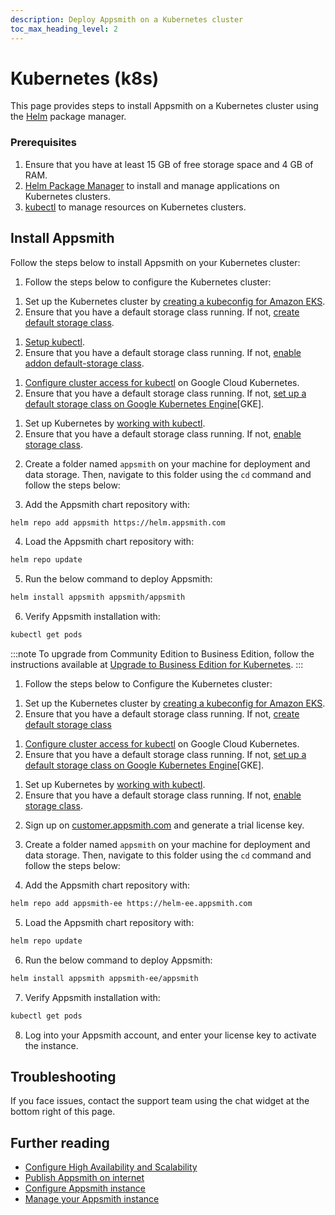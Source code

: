 ```yaml
---
description: Deploy Appsmith on a Kubernetes cluster
toc_max_heading_level: 2
---
```


# Kubernetes (k8s)

This page provides steps to install Appsmith on a Kubernetes cluster using the [Helm](https://helm.sh) package manager.

### Prerequisites
1. Ensure that you have at least 15 GB of free storage space and 4 GB of RAM.
2. [Helm Package Manager](https://helm.sh/docs/intro/install/) to install and manage applications on Kubernetes clusters.
3. [kubectl](https://kubernetes.io/docs/tasks/tools/#kubectl) to manage resources on Kubernetes clusters.

## Install Appsmith

Follow the steps below to install Appsmith on your Kubernetes cluster:

<Tabs groupId="appsmithEditions" queryString="current-edition">
  <TabItem label="Community Edition" value="communityEdition"> 

1. Follow the steps below to configure the Kubernetes cluster:

<Tabs groupId="configurations" queryString="current-configuration">
 <TabItem label="AWS EKS" value="AWSEKS">

  1. Set up the Kubernetes cluster by [creating a kubeconfig for Amazon EKS](https://docs.aws.amazon.com/eks/latest/userguide/create-kubeconfig.html).
  2. Ensure that you have a default storage class running. If not, [create default storage class](https://docs.aws.amazon.com/eks/latest/userguide/storage-classes.html).

</TabItem>
<TabItem label="Minikube" value="Minikube">

  1. [Setup kubectl](https://minikube.sigs.k8s.io/docs/handbook/kubectl/).
  2. Ensure that you have a default storage class running. If not, [enable addon default-storage class](https://kubernetes.io/docs/tutorials/hello-minikube/#enable-addons).

</TabItem>
<TabItem label="Google Cloud Kubernetes" value="GoogleCloudKubernetes">

  1. [Configure cluster access for kubectl](https://cloud.google.com/kubernetes-engine/docs/how-to/cluster-access-for-kubectl) on Google Cloud Kubernetes.
  2. Ensure that you have a default storage class running. If not, [set up a default storage class on Google Kubernetes Engine](https://cloud.google.com/anthos/clusters/docs/on-prem/1.3/how-to/default-storage-class)[GKE].

</TabItem>
<TabItem label="Microk8s" value="Microk8s">

  1. Set up Kubernetes by [working with kubectl](https://microk8s.io/docs/working-with-kubectl).
  2. Ensure that you have a default storage class running. If not, [enable storage class](https://microk8s.io/docs/command-reference#heading--microk8s-enable).
    
</TabItem>
</Tabs>

  2. Create a folder named `appsmith` on your machine for deployment and data storage. Then, navigate to this folder using the `cd` command and follow the steps below:

  3. Add the Appsmith chart repository with:

  ```bash
  helm repo add appsmith https://helm.appsmith.com
  ```

  4. Load the Appsmith chart repository with:
  ```bash
  helm repo update
  ```

  5. Run the below command to deploy Appsmith:
  ```bash
  helm install appsmith appsmith/appsmith
  ```

  6. Verify Appsmith installation with:
  ```bash
  kubectl get pods
  ```

</TabItem>
<TabItem label="Business Edition" value="businessEdition"> 

:::note
To upgrade from Community Edition to Business Edition, follow the instructions available at [Upgrade to Business Edition for Kubernetes](/getting-started/setup/upgrade-to-business-edition/kubernetes).
:::

1. Follow the steps below to Configure the Kubernetes cluster:

<Tabs groupId="configurations" queryString="current-configuration">
 <TabItem label="AWS EKS" value="AWSEKS">

  1. Set up the Kubernetes cluster by [creating a kubeconfig for Amazon EKS](https://docs.aws.amazon.com/eks/latest/userguide/create-kubeconfig.html).
  2. Ensure that you have a default storage class running. If not, [create default storage class](https://docs.aws.amazon.com/eks/latest/userguide/storage-classes.html)

</TabItem>
<TabItem label="Google Cloud Kubernetes" value="GoogleCloudKubernetes">

  1. [Configure cluster access for kubectl](https://cloud.google.com/kubernetes-engine/docs/how-to/cluster-access-for-kubectl) on Google Cloud Kubernetes.
  2. Ensure that you have a default storage class running. If not, [set up a default storage class on Google Kubernetes Engine](https://cloud.google.com/anthos/clusters/docs/on-prem/1.3/how-to/default-storage-class)[GKE].

</TabItem>
<TabItem label="Microk8s" value="Microk8s">

  1. Set up Kubernetes by [working with kubectl](https://microk8s.io/docs/working-with-kubectl).
  2. Ensure that you have a default storage class running. If not, [enable storage class](https://microk8s.io/docs/command-reference#heading--microk8s-enable).
    
</TabItem>
</Tabs>

2. Sign up on [customer.appsmith.com](https://customer.appsmith.com/) and generate a trial license key.

3. Create a folder named `appsmith` on your machine for deployment and data storage. Then, navigate to this folder using the `cd` command and follow the steps below:

4. Add the Appsmith chart repository with:

```bash
helm repo add appsmith-ee https://helm-ee.appsmith.com
```
5. Load the Appsmith chart repository with:

```bash
helm repo update
```
6. Run the below command to deploy Appsmith:

```bash
helm install appsmith appsmith-ee/appsmith
```

7. Verify Appsmith installation with:

```bash
kubectl get pods
```

8. Log into your Appsmith account, and enter your license key to activate the instance.


</TabItem>
</Tabs>   

## Troubleshooting
If you face issues, contact the support team using the chat widget at the bottom right of this page.

## Further reading

* [Configure High Availability and Scalability](/getting-started/setup/installation-guides/kubernetes/configure-high-availability)
* [Publish Appsmith on internet](/getting-started/setup/installation-guides/kubernetes/publish-appsmith-online)
* [Configure Appsmith instance](/getting-started/setup/instance-configuration#configure-helm-installations)
* [Manage your Appsmith instance](/getting-started/setup/instance-management)
